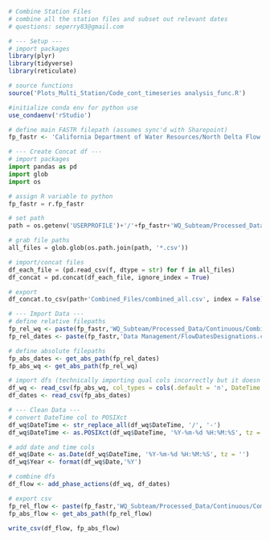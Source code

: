 ```r
# Combine Station Files
# combine all the station files and subset out relevant dates
# questions: seperry83@gmail.com
```

```r
# --- Setup ---
# import packages
library(plyr)
library(tidyverse)
library(reticulate)

# source functions
source('Plots_Multi_Station/Code_cont_timeseries analysis_func.R')

#initialize conda env for python use
use_condaenv('rStudio')

# define main FASTR filepath (assumes sync'd with Sharepoint)
fp_fastr <- 'California Department of Water Resources/North Delta Flow Action - Documents/'
```

```python
# --- Create Concat df ---
# import packages
import pandas as pd
import glob
import os

# assign R variable to python
fp_fastr = r.fp_fastr

# set path
path = os.getenv('USERPROFILE')+'/'+fp_fastr+'WQ_Subteam/Processed_Data/Continuous/'

# grab file paths
all_files = glob.glob(os.path.join(path, '*.csv'))

# import/concat files
df_each_file = (pd.read_csv(f, dtype = str) for f in all_files)
df_concat = pd.concat(df_each_file, ignore_index = True)

# export
df_concat.to_csv(path+'Combined_Files/combined_all.csv', index = False)
```

```r
# --- Import Data ---
# define relative filepaths 
fp_rel_wq <- paste(fp_fastr,'WQ_Subteam/Processed_Data/Continuous/Combined_Files/combined_all.csv', sep = '')
fp_rel_dates <- paste(fp_fastr,'Data Management/FlowDatesDesignations.csv', sep = '')

# define absolute filepaths
fp_abs_dates <- get_abs_path(fp_rel_dates)
fp_abs_wq <- get_abs_path(fp_rel_wq)

# import dfs (technically importing qual cols incorrectly but it doesn't matter)
df_wq <- read_csv(fp_abs_wq, col_types = cols(.default = 'n', DateTime = 'c', StationCode = 'c'))
df_dates <- read_csv(fp_abs_dates)

# --- Clean Data ---
# convert DateTime col to POSIXct
df_wq$DateTime <- str_replace_all(df_wq$DateTime, '/', '-')
df_wq$DateTime <- as.POSIXct(df_wq$DateTime, '%Y-%m-%d %H:%M:%S', tz = '')

# add date and time cols
df_wq$Date <- as.Date(df_wq$DateTime, '%Y-%m-%d %H:%M:%S', tz = '')
df_wq$Year <- format(df_wq$Date,'%Y')

# combine dfs
df_flow <- add_phase_actions(df_wq, df_dates)

# export csv
fp_rel_flow <- paste(fp_fastr,'WQ_Subteam/Processed_Data/Continuous/Combined_Files/combined_flow.csv', sep = '')
fp_abs_flow <- get_abs_path(fp_rel_flow)

write_csv(df_flow, fp_abs_flow)
```

